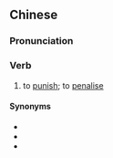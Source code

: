 {{also|惩治}}
==Chinese==
{{zh-forms|s=惩治}}

===Pronunciation===
{{zh-pron
|m=chéngzhì
|c=cing4 zi6
|cat=v
}}

===Verb===
{{zh-verb}}

# to [[punish]]; to [[penalise]]

====Synonyms====
* {{zh-l|懲辦}}
* {{zh-l|懲罰}}
* {{zh-l|處罰}}